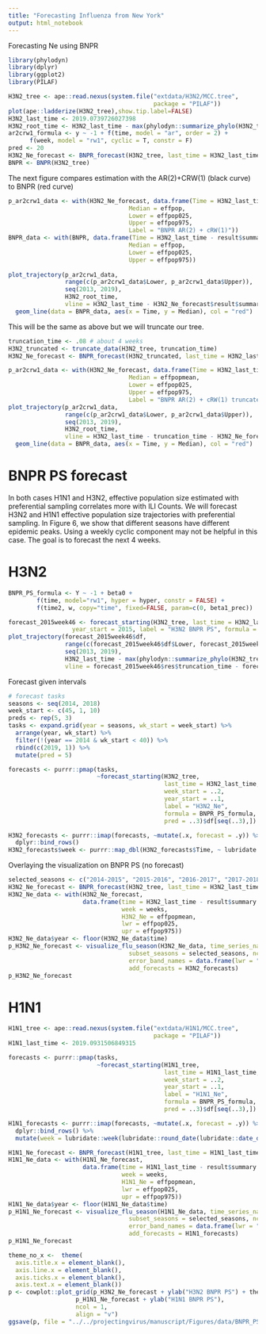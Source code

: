 ```yaml
---
title: "Forecasting Influenza from New York"
output: html_notebook
---
```


Forecasting Ne using BNPR

```r
library(phylodyn)
library(dplyr)
library(ggplot2)
library(PILAF)

H3N2_tree <- ape::read.nexus(system.file("extdata/H3N2/MCC.tree",
                                         package = "PILAF"))
plot(ape::ladderize(H3N2_tree),show.tip.label=FALSE)
H3N2_last_time <- 2019.0739726027398
H3N2_root_time <- H3N2_last_time - max(phylodyn::summarize_phylo(H3N2_tree)$coal_times)
ar2crw1_formula <- y ~ -1 + f(time, model = "ar", order = 2) +
      f(week, model = "rw1", cyclic = T, constr = F)
pred <- 20
H3N2_Ne_forecast <- BNPR_forecast(H3N2_tree, last_time = H3N2_last_time, formula = ar2crw1_formula, pred = pred)
BNPR <- BNPR(H3N2_tree)
```

The next figure compares estimation with the AR(2)+CRW(1) (black curve) to BNPR (red curve)
```r
p_ar2crw1_data <- with(H3N2_Ne_forecast, data.frame(Time = H3N2_last_time - result$summary.random$time$ID,
                                  Median = effpop, 
                                  Lower = effpop025,
                                  Upper = effpop975,
                                  Label = "BNPR AR(2) + cRW(1)"))
BNPR_data <- with(BNPR, data.frame(Time = H3N2_last_time - result$summary.random$time$ID,
                                  Median = effpop, 
                                  Lower = effpop025,
                                  Upper = effpop975)) 
  
plot_trajectory(p_ar2crw1_data, 
                range(c(p_ar2crw1_data$Lower, p_ar2crw1_data$Upper)), 
                seq(2013, 2019), 
                H3N2_root_time, 
                vline = H3N2_last_time - H3N2_Ne_forecast$result$summary.random$time$ID[pred + 1]) + 
  geom_line(data = BNPR_data, aes(x = Time, y = Median), col = "red") 
```


This will be the same as above but we will truncate our tree.

```r
truncation_time <- .08 # about 4 weeks
H3N2_truncated <- truncate_data(H3N2_tree, truncation_time)
H3N2_Ne_forecast <- BNPR_forecast(H3N2_truncated, last_time = H3N2_last_time - truncation_time, formula = ar2crw1_formula, pred = pred)

p_ar2crw1_data <- with(H3N2_Ne_forecast, data.frame(Time = H3N2_last_time-truncation_time - result$summary.random$time$ID,
                                  Median = effpopmean, 
                                  Lower = effpop025,
                                  Upper = effpop975,
                                  Label = "BNPR AR(2) + cRW(1) truncated"))
plot_trajectory(p_ar2crw1_data, 
                range(c(p_ar2crw1_data$Lower, p_ar2crw1_data$Upper)), 
                seq(2013, 2019), 
                H3N2_root_time, 
                vline = H3N2_last_time - truncation_time - H3N2_Ne_forecast$result$summary.random$time$ID[pred + 1]) + 
  geom_line(data = BNPR_data, aes(x = Time, y = Median), col = "red") 
```

# BNPR PS forecast

In both cases H1N1 and H3N2, effective population size estimated with preferential sampling correlates more with ILI Counts. We will forecast H3N2 and H1N1 effective population size trajectories with preferential sampling. In Figure 6, we show that different seasons have different epidemic peaks. Using a weekly cyclic component may not be helpful in this case. The goal is to forecast the next 4 weeks. 

# H3N2

```r
BNPR_PS_formula <- Y ~ -1 + beta0 +
        f(time, model="rw1", hyper = hyper, constr = FALSE) +
        f(time2, w, copy="time", fixed=FALSE, param=c(0, beta1_prec))

forecast_2015week46 <- forecast_starting(H3N2_tree, last_time = H3N2_last_time, week_start = 45, 
                  year_start = 2015, label = "H3N2 BNPR PS", formula = BNPR_PS_formula, pred = 5)
plot_trajectory(forecast_2015week46$df, 
                range(c(forecast_2015week46$df$Lower, forecast_2015week46$df$Upper)), 
                seq(2013, 2019), 
                H3N2_last_time - max(phylodyn::summarize_phylo(H3N2_tree)$coal_times), 
                vline = forecast_2015week46$res$truncation_time - forecast_2015week46$res$result$summary.random$time$ID[forecast_2015week46$pred + 1])
```

Forecast given intervals

```r
# forecast tasks
seasons <- seq(2014, 2018)
week_start <- c(45, 1, 10)
preds <- rep(5, 3)
tasks <- expand.grid(year = seasons, wk_start = week_start) %>%
  arrange(year, wk_start) %>%
  filter(!(year == 2014 & wk_start < 40)) %>%
  rbind(c(2019, 1)) %>%
  mutate(pred = 5)

forecasts <- purrr::pmap(tasks, 
                         ~forecast_starting(H3N2_tree, 
                                            last_time = H3N2_last_time, 
                                            week_start = ..2, 
                                            year_start = ..1, 
                                            label = "H3N2_Ne", 
                                            formula = BNPR_PS_formula, 
                                            pred = ..3)$df[seq(..3),])

H3N2_forecasts <- purrr::imap(forecasts, ~mutate(.x, forecast = .y)) %>%
  dplyr::bind_rows() 
H3N2_forecasts$week <- purrr::map_dbl(H3N2_forecasts$Time, ~ lubridate::week(lubridate::round_date(lubridate::date_decimal(.x))))
```

Overlaying the visualization on BNPR PS (no forecast)

```r
selected_seasons <- c("2014-2015", "2015-2016", "2016-2017", "2017-2018", "2018-2019")
H3N2_Ne_forecast <- BNPR_forecast(H3N2_tree, last_time = H3N2_last_time, formula = BNPR_PS_formula, pred = 0, pref = T)
H3N2_Ne_data <- with(H3N2_Ne_forecast, 
                     data.frame(time = H3N2_last_time - result$summary.random$time$ID,
                                week = weeks,
                                H3N2_Ne = effpopmean,
                                lwr = effpop025,
                                upr = effpop975))
H3N2_Ne_data$year <- floor(H3N2_Ne_data$time)
p_H3N2_Ne_forecast <- visualize_flu_season(H3N2_Ne_data, time_series_names = "H3N2_Ne", 
                                  subset_seasons = selected_seasons, ncol = 5, season_label = F,
                                  error_band_names = data.frame(lwr = "lwr", upr = "upr", stringsAsFactors = F),
                                  add_forecasts = H3N2_forecasts)
p_H3N2_Ne_forecast
```


# H1N1

```r
H1N1_tree <- ape::read.nexus(system.file("extdata/H1N1/MCC.tree",
                                         package = "PILAF"))
H1N1_last_time <- 2019.0931506849315

forecasts <- purrr::pmap(tasks, 
                         ~forecast_starting(H1N1_tree, 
                                            last_time = H1N1_last_time, 
                                            week_start = ..2, 
                                            year_start = ..1, 
                                            label = "H1N1_Ne", 
                                            formula = BNPR_PS_formula, 
                                            pred = ..3)$df[seq(..3),])

H1N1_forecasts <- purrr::imap(forecasts, ~mutate(.x, forecast = .y)) %>%
  dplyr::bind_rows() %>%
  mutate(week = lubridate::week(lubridate::round_date(lubridate::date_decimal(Time))))

H1N1_Ne_forecast <- BNPR_forecast(H1N1_tree, last_time = H1N1_last_time, formula = BNPR_PS_formula, pred = 0, pref = T)
H1N1_Ne_data <- with(H1N1_Ne_forecast, 
                     data.frame(time = H1N1_last_time - result$summary.random$time$ID,
                                week = weeks,
                                H1N1_Ne = effpopmean,
                                lwr = effpop025,
                                upr = effpop975))
H1N1_Ne_data$year <- floor(H1N1_Ne_data$time)
p_H1N1_Ne_forecast <- visualize_flu_season(H1N1_Ne_data, time_series_names = "H1N1_Ne", 
                                  subset_seasons = selected_seasons, ncol = 5, season_label = F,
                                  error_band_names = data.frame(lwr = "lwr", upr = "upr", stringsAsFactors = F),
                                  add_forecasts = H1N1_forecasts)
p_H1N1_Ne_forecast
```

```r
theme_no_x <-  theme(
  axis.title.x = element_blank(), 
  axis.line.x = element_blank(),
  axis.ticks.x = element_blank(),
  axis.text.x = element_blank())
p <- cowplot::plot_grid(p_H3N2_Ne_forecast + ylab("H3N2 BNPR PS") + theme_no_x +  theme(strip.text = element_blank()), 
                   p_H1N1_Ne_forecast + ylab("H1N1 BNPR PS"), 
                   ncol = 1,
                   align = "v")
ggsave(p, file = "../../projectingvirus/manuscript/Figures/data/BNPR_PS_forecast.pdf", width = 9, height = 5)
```
